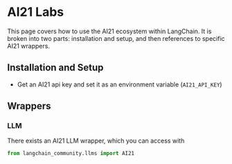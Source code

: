 # AI21 Labs

This page covers how to use the AI21 ecosystem within LangChain.
It is broken into two parts: installation and setup, and then references to specific AI21 wrappers.

## Installation and Setup
- Get an AI21 api key and set it as an environment variable (`AI21_API_KEY`)

## Wrappers

### LLM

There exists an AI21 LLM wrapper, which you can access with 
```python
from langchain_community.llms import AI21
```
